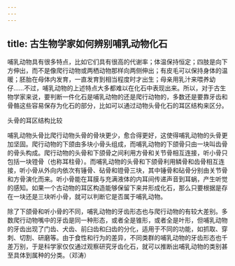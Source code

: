 ```yaml
---
---
---
```

title: 古生物学家如何辨别哺乳动物化石
---




哺乳动物具有很多特点，比如它们具有很高的代谢率；体温保持恒定；四肢是向下方伸出，而不是像爬行动物或两栖动物那样向两侧伸出；有皮毛可以保持身体的温暖；胚胎在母体内发育，一直发育到相当程度时才出生；母亲用乳汁来喂养幼仔……不过，哺乳动物的上述特点大多都难以在化石中表现出来。所以，对于古生物学家来说，要判断一件化石是哺乳动物的还是爬行动物的，多数还是要靠牙齿和骨骼这些容易保存为化石的部分，比如可以通过动物头骨化石的耳区结构来区分。

头骨的耳区结构比较



哺乳动物头骨比爬行动物头骨的骨块更少，愈合得更好，这使得哺乳动物的头骨更加坚固。爬行动物的下颌由多块小骨头组成，而哺乳动物的下颌骨只由一块叫齿骨的骨头构成。爬行动物的头骨和下颌骨之间利用方骨和关节骨相互连接，听小骨只包括一块镫骨（也称耳柱骨）。而哺乳动物的头骨和下颌骨利用鳞骨和齿骨相互连接，听小骨从外向内依次有锤骨、砧骨和镫骨三块，其中锤骨和砧骨分别由关节骨和方骨演化而来。听小骨能在耳膜与充满液体的内耳间传递声音到耳蜗，产生听觉的感知。如果一个古动物的耳区构造能够保留下来并形成化石，那么只要根据是存在一块还是三块听小骨，就可以判断它是否属于哺乳动物。

除了下颌骨和听小骨的不同，哺乳动物的牙齿形态也与爬行动物的有较大差别。多数爬行动物嘴中的牙齿是同一种形态，或者全是锥形，或者全是叶形，但哺乳动物的牙齿出现了门齿、犬齿、前臼齿和臼齿的分化，适用于不同的功能，如抓取、穿刺、切割、研磨等。由于食性和行为的差异，不同类群的哺乳动物的牙齿形态也千差万别，于是科学家仅仅通过观察研究牙齿化石，就可以推断出哺乳动物的类别甚至具体到属种的分类。（邓涛）